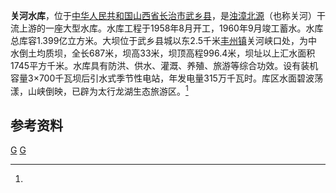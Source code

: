 {{Infobox Reservoir 
|name = 关河水库
|nickname =太行龙湖
|image = 
|image_caption = 
|map = 
|map_caption = 
|pushpin_map = China Shanxi
|pushpin_map_caption =  关河水库在山西的位置
|code =BCF10110022
|class = 大型水库
|location_of_reservoir = [[山西省|山西省]][[武乡县|武乡县]]
|location_of_dam =
|inflow =浊漳北源
|outflow =[[浊漳北源|浊漳北源]]
|catchment_area =1745
|reservoir_area =
|mean_depth = 
|maximum_depth = 
|flood_level = 
|normal_water_level =
|dead_water_level = 
|water_quality = 
|island = 
|maximum_storage_capacity =1.399亿
|normal_storage_capacity =
|type_of_dam =中水倒土均质坝
|elevation_of_dam =996.4
|height_of_dam =33
|length_of_dam =687
|width_of_dam =
|installed_capacity =3×700千瓦
|irrigated_area =
|start = 1958年8月
|complete = 1960年9月
|cost = 
|emigrate =
|latd = 36
|latm = 50
|lats = 9
|latNS =N 
|longd = 112
|longm = 53
|longs =16
|longEW = E
|website = 
|footnotes = <ref name="中国河湖大典">{{cite book zh |author=《[[中国河湖大典|中国河湖大典]]》编纂委员会 |title=《中国河湖大典·海河卷》 |format=M |edition=1 |location=北京 |publisher=中国水利水电出版社 |date=2013年1月 |pages=175页 |id= ISBN 978-7-5170-0563-6}}</ref>
}}
'''关河水库'''，位于[[中华人民共和国|中华人民共和国]][[山西省|山西省]][[长治市|长治市]][[武乡县|武乡县]]，是[[浊漳北源|浊漳北源]]（也称关河）干流上游的一座大型水库。水库工程于1958年8月开工，1960年9月竣工蓄水。水库总库容1.399亿立方米。大坝位于武乡县城以东2.5千米[[丰州镇_(武乡县)|丰州镇]]关河峡口处，为中水倒土均质坝，全长687米，坝高33米，坝顶高程996.4米，坝址以上汇水面积1745平方千米。水库具有防洪、供水、灌溉、养殖、旅游等综合功效。设有装机容量3×700千瓦坝后引水式季节性电站，年发电量315万千瓦时。库区水面碧波荡漾，山峡倒映，已辟为太行龙湖生态旅游区。<ref name="中国河湖大典"/>

==参考资料==
{{reflist}}
[[Category:山西水库|G]]
[[Category:武乡县|G]]